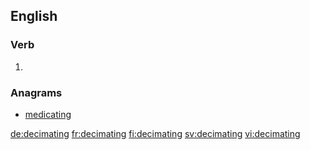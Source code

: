 ==English==

===Verb===
{{head|en|present participle}}

# {{present participle of|decimate|lang=en|nocat=1}}

===Anagrams===
* [[medicating#English|medicating]]

[[de:decimating]]
[[fr:decimating]]
[[fi:decimating]]
[[sv:decimating]]
[[vi:decimating]]